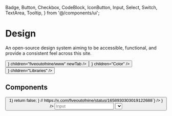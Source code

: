 


  Badge,
  Button,
  Checkbox,
  CodeBlock,
  IconButton,
  Input,
  Select,
  Switch,
  TextArea,
  Tooltip,
} from '@/components/ui';

# Design

An open-source design system aiming to be accessible, functional, and provide a consistent feel across this site.

<div className="grid grid-cols-2 flex-wrap gap-2 min-[432px]:flex">
  <Button
    className="col-span-2 w-full min-[432px]:w-fit"
    href="https://github.com/fiveoutofnine/www"
    leftIcon={<Github />}
    children="fiveoutofnine/www"
    newTab
  />
  <Button
    className="col-span-1 w-full min-[432px]:w-fit"
    variant="outline"
    href="/design/color"
    rightIcon={<ChevronRight />}
    children="Color"
  />
  <Button
    className="col-span-1 w-full min-[432px]:w-fit"
    variant="outline"
    href="/design/libraries"
    rightIcon={<ChevronRight />}
    children="Libraries"
  />
</div>

## Components

<div className="grid grid-cols-2 gap-2 lg:grid-cols-4">
  <ComponentFeature className="px-4" href="/design/component/accordion">
    <DesignAccordionFeature />
  </ComponentFeature>
  <ComponentFeature href="/design/component/avatar">
    <FiveoutofnineAvatar className="not-prose" size={48} />
  </ComponentFeature>
  <ComponentFeature href="/design/component/badge">
    <Badge children="Badge" />
  </ComponentFeature>
  <ComponentFeature href="/design/component/button">
    <Button children="Button" />
  </ComponentFeature>
  <ComponentFeature href="/design/component/checkbox">
    <div className="flex items-center gap-1.5">
      <Checkbox id="checkbox" size="md" aria-labelledby="checkbox_label" />
      <label id="checkbox_label" htmlFor="checkbox" className="text-sm font-medium text-gray-12" children="Checkbox" />
    </div>
  </ComponentFeature>
  <ComponentFeature href="/design/component/code-block">
    <CodeBlock
      className="mx-4 w-full"
      fileName="code-block.sol"
      language="sol"
      showLineNumbers={false}
      children={`if (p & 3 == 1) { if (x*x + y*y - p > 1) return false; } // https://x.com/fiveoutofnine/status/1658930303019122688`}
    />
  </ComponentFeature>
  <ComponentFeature href="/design/component/hover-card">
    <FiveoutofnineHoverCard
      trigger={
        <Link
          className="text-sm font-medium text-gray-12 no-underline hover:underline"
          href="https://x.com/fiveoutofnine"
          target="_blank"
          rel="noreferrer noopener"
          children="Hover Card"
        />
      }
    />
  </ComponentFeature>
  <ComponentFeature className="px-4" href="/design/component/input">
    <Input placeholder="Input" />
  </ComponentFeature>
  <ComponentFeature href="/design/component/radio">
    <DesignRadioFeature />
  </ComponentFeature>
  <ComponentFeature href="/design/component/select">
    <Select aria-label="Select" children={<option children="Select" />} />
  </ComponentFeature>
  <ComponentFeature href="/design/component/switch">
    <div className="flex items-center gap-2">
      <Switch id="switch" aria-labelledby="switch_label" />
      <label id="switch_label" htmlFor="switch" className="text-sm font-medium text-gray-12" children="Switch" />
    </div>
  </ComponentFeature>
  <ComponentFeature className="px-4" href="/design/component/tabs">
    <DesignTabsFeature />
  </ComponentFeature>
  <ComponentFeature className="p-4" href="/design/component/text-area">
    {/* Min. height set to be equal to size `md` input. */}
    <TextArea className="min-h-9 max-h-full" placeholder="Text Area" resizable />
  </ComponentFeature>
  <ComponentFeature href="/design/component/toast">
    <ToastButton children="Toast" />
  </ComponentFeature>
  <ComponentFeature href="/design/component/tooltip">
    <Tooltip content="5/9 moment" triggerProps={{ asChild: true }} inverted>
      <Button children="Tooltip" />
    </Tooltip>
  </ComponentFeature>
</div>
